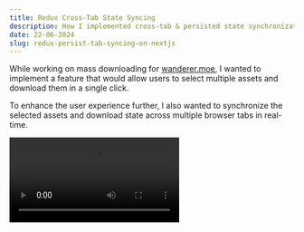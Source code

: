 ```yaml
---
title: Redux Cross-Tab State Syncing
description: How I implemented cross-tab & persisted state synchronization in Next.js App Router using Redux Persist and Redux State Sync.
date: 22-06-2024
slug: redux-persist-tab-syncing-on-nextjs
---
```


While working on mass downloading for [wanderer.moe](https://wanderer.moe), I wanted to implement a feature that would allow users to select multiple assets and download them in a single click. 

To enhance the user experience further, I also wanted to synchronize the selected assets and download state across multiple browser tabs in real-time.

<Video src="https://cdn.marcel.best/ShareX/2024/06/NVIDIA_Share_EcVTfGPyHw.mp4" />

## The Challenge I Faced

I needed a system that could:

1. Share state across the entire application
2. Persist state through page refreshes and tab closures
3. Synchronize state in real-time across multiple browser tabs

I quickly realized that while React's Context API can handle cross-component state sharing, it falls short for persistence & having cross-tab synchronization.

My Solution: Redux, Redux Persist, and Redux State Sync.

### Storage Implementation

First, we need a storage implementation that correctly accommodate both client-side & server-side rendering:

```typescript
import createWebStorage from "redux-persist/es/storage/createWebStorage";

const createNoopStorage = () => {
    return {
        getItem() {
            return Promise.resolve(null);
        },
        setItem(_key: string, value: number) {
            return Promise.resolve(value);
        },
        removeItem() {
            return Promise.resolve();
        },
    };
};

export const storage =
    typeof window !== "undefined"
        ? createWebStorage("local")
        : createNoopStorage();
```

### Redux State Structure

In this use case, we only really need to manage:

- `isMassDownloading`: A boolean flag to indicate if mass downloading, to compare against the local state for the download indicator.
- `selectedAssets`: An array of the selected assets.

```typescript
import { createSlice, PayloadAction } from "@reduxjs/toolkit";
import type { Asset } from "~/lib/types";

export interface IAssetState {
    isMassDownloading: boolean;
    selectedAssets: Asset[];
}

const initialState: IAssetState = {
    isMassDownloading: false,
    selectedAssets: [],
};
```

### Redux Slice Implementation

I created a slice named `assetSlice` with the appropriate actions and reducers, where asset selection/mass download state is managed:

```typescript
export const assetSlice = createSlice({
    name: "assets",
    initialState,
    reducers: {
        setSelectedAssets: (state, action: PayloadAction<Asset[]>) => {
            state.selectedAssets = action.payload || [];
        },
        setIsMassDownloading: (state, action: PayloadAction<boolean>) => {
            state.isMassDownloading = action.payload || false;
        },
        toggleAssetSelection: (state, action: PayloadAction<Asset>) => {
            if (state.isMassDownloading) return;

            const index = state.selectedAssets.findIndex(
                (asset) => asset.path === action.payload.path,
            );
            if (index >= 0) {
                state.selectedAssets.splice(index, 1);
            } else {
                state.selectedAssets.push(action.payload);
            }
        },
        clearSelectedAssets: (state) => {
            state.selectedAssets = [];
        },
    },
});
```

### Redux Configuration


The redux configuration is setup with the `persistReducer` and `combineReducers` functions to persist the state across sessions:

```typescript
import { combineReducers } from "@reduxjs/toolkit";
import { persistReducer } from "redux-persist";
import { storage } from "./storage";
import assetSlice from "./slice/asset-slice";

export const persistConfig = {
    key: "root",
    storage: storage,
    whitelist: ["assets"],
};

const rootReducer = combineReducers({
    assets: assetSlice,
});

export const persistedReducer = persistReducer(persistConfig, rootReducer);
```

Then, I configured the Redux store with the `createStateSyncMiddleware` and `initMessageListener` to synchronize the state across tabs:

```typescript
import { configureStore } from "@reduxjs/toolkit";
import { persistedReducer } from "./reducer";
import {
    createStateSyncMiddleware,
    initMessageListener,
} from "redux-state-sync";
import {
    useDispatch,
    TypedUseSelectorHook,
    useSelector,
    useStore,
} from "react-redux";
import logger from "redux-logger";
import { persistStore } from "redux-persist";

const blacklist = ["persist/PERSIST", "persist/REHYDRATE"];

export const store = configureStore({
    reducer: persistedReducer,
    middleware: (getDefaultMiddleware) =>
        getDefaultMiddleware().prepend(
            logger,
            createStateSyncMiddleware({
                predicate: (action) => {
                    if (typeof action !== "function") {
                        if (Array.isArray(blacklist)) {
                            return blacklist.indexOf(action.type) < 0;
                        }
                    }
                    return false;
                },
            }),
        ) as any, // typescript complains
});

export const persistor = persistStore(store);

initMessageListener(store);
```

### Redux Provider

Finally, we import `Provider` and `PersistGate` from `react-redux` and `redux-persist/integration/react` to wrap the application with the Redux provider:

```tsx
"use client";

import { Provider } from "react-redux";
import { PersistGate } from "redux-persist/integration/react";
import { store, persistor } from "./store";

export const ReduxProvider = ({ children }: { children: React.ReactNode }) => {
    return (
        <Provider store={store}>
            <PersistGate loading={null} persistor={persistor}>
                {children}
            </PersistGate>
        </Provider>
    );
};

export default ReduxProvider;
```

## Component Integration

With the custom hooks, I can call this into any component as long as it is wrapped in the Redux provider. Here's a snipper example of how I implemented features for the `asset-item.tsx` component:

```tsx
import { useAppDispatch, useAppSelector } from "~/redux/store";

const dispatch = useAppDispatch();

const isSelected = isAssetSelected(
    useAppSelector((state) => state.assets),
    asset,
);
```

With the above, you can access the Redux state and dispatch actions directly from the component.

```ts
<button onClick={() => dispatch(toggleAssetSelection(asset))}>
    {isSelected ? "Deselect" : "Select"}
</button>
```

### Download Indicator

I created a local context to manage the download indicator state, where I can compare the local state with the global state to determine what should be conditionally rendered:

```tsx
const {
    isUnsharedMassDownloading,
    setIsUnsharedMassDownloading,
    isIndicatorOpen,
} = useContext(AssetDownloadIndicatorContext);

const isMassDownloading = useAppSelector(
    (state) => state.assets.isMassDownloading,
);


{isUnsharedMassDownloading ? (
    <ShowMassDownloadProgress />
) : null}

{isMassDownloading && !isUnsharedMassDownloading ? (
    <MassDownloadInProgress />
) : null}

```

## Conclusion

While implementing cross-tab state synchronization may seem complex, and even unnecessary in some cases, adding this to wanderer.moe increased engagement and the probability of users revisiting the site.

You can view the full source code on [GitHub](https://git.wanderer.moe/site) or try it out for yourself on [wanderer.moe](https://wanderer.moe).

